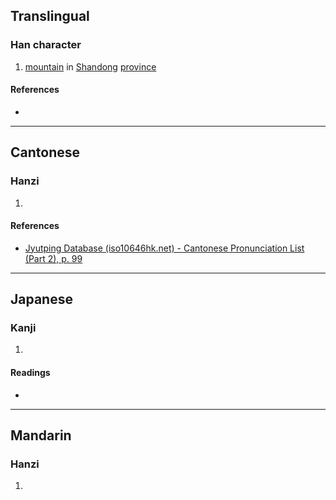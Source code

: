 {{character info}}
==Translingual==

===Han character===
{{Han char|rn=46|rad=山|as=07|sn=10|four=|canj=UMHL|ids=⿰山邪}}

# [[mountain]] in [[Shandong]] [[province]]

====References====
* {{Han ref|kx=0311.160|dkj=08078|hdz=10770.060|uh=5CEB|ud=23787}}

----

==Cantonese==

===Hanzi===
{{yue-hanzi|jyut=[[je4]]|y=ye4}}

# {{rfdef|yue|sort=山07}}

====References====
* [http://www.iso10646hk.net/jp/document/download.jsp Jyutping Database (iso10646hk.net) - Cantonese Pronunciation List (Part 2), p. 99]

----

==Japanese==

===Kanji===
{{ja-kanji|grade=|rs=山07}}

# {{rfdef|ja|sort=山07}}

====Readings====
* {{ja-readings|on=[[や]] (ya), [[しゃ]] (sha), [[じゃ]] (ja)|kun=}}

----

==Mandarin==

===Hanzi===
{{cmn-hanzi|pin=[[xié]] ([[xie2]]), [[yé]] ([[ye2]])|wg=hsieh<sup>2</sup>, yeh<sup>2</sup>}}

# {{rfdef|cmn|sort=山07}}